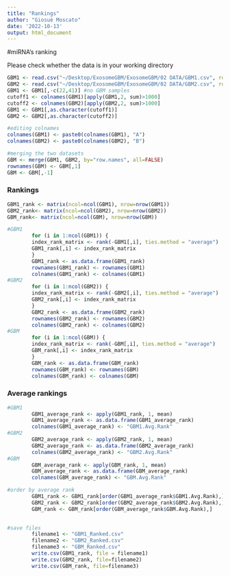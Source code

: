 ```yaml
---
title: "Rankings"
author: "Giosuè Moscato"
date: '2022-10-13'
output: html_document
---
```


#miRNA's ranking

Please check whether the data is in your working directory
```r
GBM1 <- read.csv("~/Desktop/ExosomeGBM/ExosomeGBM/02 DATA/GBM1.csv", row.names=1)
GBM2 <- read.csv("~/Desktop/ExosomeGBM/ExosomeGBM/02 DATA/GBM2.csv", row.names=1)
GBM1 <- GBM1[,-c(22,41)] #no GBM samples
cutoff1 <- colnames(GBM1)[apply(GBM1,2, sum)>1000]
cutoff2 <- colnames(GBM2)[apply(GBM2,2, sum)>1000]
GBM1 <- GBM1[,as.character(cutoff1)]
GBM2 <- GBM2[,as.character(cutoff2)]

#editing colnames 
colnames(GBM1) <- paste0(colnames(GBM1), "A")
colnames(GBM2) <- paste0(colnames(GBM2), "B")

#merging the two datasets
GBM <- merge(GBM1, GBM2, by="row.names", all=FALSE)
rownames(GBM) <- GBM[,1]
GBM <- GBM[,-1]
```

### Rankings
```r
GBM1_rank <- matrix(ncol=ncol(GBM1), nrow=nrow(GBM1))
GBM2_rank<- matrix(ncol=ncol(GBM2), nrow=nrow(GBM2))
GBM_rank<- matrix(ncol=ncol(GBM), nrow=nrow(GBM))

#GBM1
        for (i in 1:ncol(GBM1)) {
        index_rank_matrix <- rank(-GBM1[,i], ties.method = "average")
        GBM1_rank[,i] <- index_rank_matrix  
        }
        GBM1_rank <- as.data.frame(GBM1_rank)
        rownames(GBM1_rank) <- rownames(GBM1)
        colnames(GBM1_rank) <- colnames(GBM1)
#GBM2
        for (i in 1:ncol(GBM2)) {
        index_rank_matrix <- rank(-GBM2[,i], ties.method = "average")
        GBM2_rank[,i] <- index_rank_matrix  
        }
        GBM2_rank <- as.data.frame(GBM2_rank)
        rownames(GBM2_rank) <- rownames(GBM2)
        colnames(GBM2_rank) <- colnames(GBM2)
#GBM
        for (i in 1:ncol(GBM)) {
        index_rank_matrix <- rank(-GBM[,i], ties.method = "average")
        GBM_rank[,i] <- index_rank_matrix  
        }
        GBM_rank <- as.data.frame(GBM_rank)
        rownames(GBM_rank) <- rownames(GBM)
        colnames(GBM_rank) <- colnames(GBM)
```

### Average rankings
```r
#GBM1
        GBM1_average_rank <- apply(GBM1_rank, 1, mean)
        GBM1_average_rank <- as.data.frame(GBM1_average_rank)
        colnames(GBM1_average_rank) <- "GBM1.Avg.Rank"
#GBM2
        GBM2_average_rank <- apply(GBM2_rank, 1, mean)
        GBM2_average_rank <- as.data.frame(GBM2_average_rank)
        colnames(GBM2_average_rank) <- "GBM2.Avg.Rank"
#GBM
        GBM_average_rank <- apply(GBM_rank, 1, mean)
        GBM_average_rank <- as.data.frame(GBM_average_rank)
        colnames(GBM_average_rank) <- "GBM.Avg.Rank"

#order by average rank
        GBM1_rank <- GBM1_rank[order(GBM1_average_rank$GBM1.Avg.Rank),]
        GBM2_rank <- GBM2_rank[order(GBM2_average_rank$GBM2.Avg.Rank),]
        GBM_rank <- GBM_rank[order(GBM_average_rank$GBM.Avg.Rank),]
        

#save files        
        filename1 <- "GBM1_Ranked.csv"
        filename2 <- "GBM2_Ranked.csv"
        filename3 <- "GBM_Ranked.csv"
        write.csv(GBM1_rank, file = filename1)
        write.csv(GBM2_rank, file=filename2)
        write.csv(GBM_rank, file=filename3)
        
```